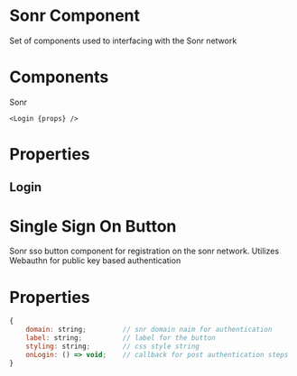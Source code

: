 # Sonr Component
Set of components used to interfacing with the Sonr network

# Components
Sonr
```
<Login {props} />
```
# Properties
## Login

# Single Sign On Button
Sonr sso button component for registration on the sonr network. Utilizes Webauthn for public key based authentication

# Properties
```js
{
    domain: string;         // snr domain naim for authentication
    label: string;          // label for the button
    styling: string;        // css style string
    onLogin: () => void;    // callback for post authentication steps
}
```

